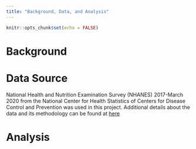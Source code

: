 ```yaml
---
title: "Background, Data, and Analysis"
---
```


```r
knitr::opts_chunk$set(echo = FALSE)
```

# Background

# Data Source

National Health and Nutrition Examination Survey (NHANES) 2017-March 2020 from the National Center for Health Statistics of Centers for Disease Control and Prevention was used in this project. Additional details about the data and its methodology can be found at [here](https://wwwn.cdc.gov/nchs/nhanes/continuousnhanes/default.aspx?Cycle=2021-2023)

# Analysis
